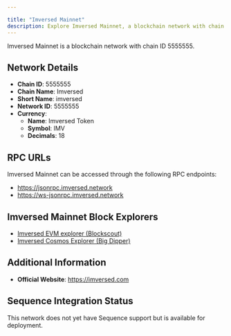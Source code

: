 ```yaml
---

title: "Imversed Mainnet"
description: Explore Imversed Mainnet, a blockchain network with chain ID 5555555. Learn about its native currency, Imversed Token, and how to interact with the network.
---
```




Imversed Mainnet is a blockchain network with chain ID 5555555.

## Network Details

- **Chain ID**: 5555555
- **Chain Name**: Imversed
- **Short Name**: imversed
- **Network ID**: 5555555
- **Currency**: 
  - **Name**: Imversed Token
  - **Symbol**: IMV
  - **Decimals**: 18

## RPC URLs

Imversed Mainnet can be accessed through the following RPC endpoints:

- https://jsonrpc.imversed.network
- https://ws-jsonrpc.imversed.network

## Imversed Mainnet Block Explorers

- [Imversed EVM explorer (Blockscout)](https://txe.imversed.network)
- [Imversed Cosmos Explorer (Big Dipper)](https://tex-c.imversed.com)

## Additional Information

- **Official Website**: https://imversed.com

## Sequence Integration Status

This network does not yet have Sequence support but is available for deployment.

